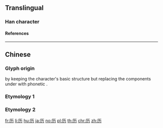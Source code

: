 {{character info/new}}
{{also|曆|歷|歴}}
==Translingual==
{{stroke order|strokes=4}}
{{stroke order|type=animate}}
{{Han simplified forms|歷|歴|历}}
{{Han simplified forms|曆|暦|历}}

===Han character===
{{Han char|rn=27|rad=厂|as=02|sn=4|four=7122|canj=MKS,XMKS|ids=⿸厂力}}

====References====
{{Han ref|kx=0160.181|hdz=10068.040|uh=5386}}

----

==Chinese==

===Glyph origin===
{{Han simp|歷|a=曆}} by keeping the character's basic structure but replacing the components under {{zh-l|*厂}} with phonetic {{zh-l|力}}.

===Etymology 1===
{{zh-see|歷}}

===Etymology 2===
{{zh-see|曆}}

[[fr:历]]
[[li:历]]
[[hu:历]]
[[ja:历]]
[[no:历]]
[[pl:历]]
[[th:历]]
[[chr:历]]
[[zh:历]]